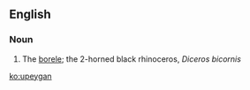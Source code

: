 ==English==

===Noun===
{{en-noun|-}}

# {{context|zoology}}  The [[borele]]; the 2-horned black rhinoceros, ''Diceros bicornis''

[[ko:upeygan]]